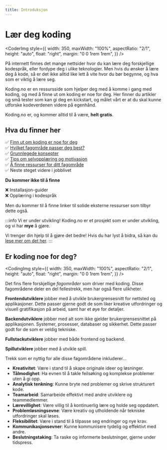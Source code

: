 ```yaml
---
title: Introduksjon
---
```



# Lær deg koding

<CoderImg
  style={{
    width: 350,
    maxWidth: "100%",
    aspectRatio: "2/1",
    height: "auto",
    float: "right",
    margin: "0 0 1rem 1rem",
  }}
/>

På internett finnes det mange nettsider hvor du kan lære deg forskjellige kodespråk, eller fordype deg i ulike teknologier.
Men hvis du ønsker å lære deg å kode, så er det ikke alltid like lett å vite hvor du bør begynne, og hva som er viktig å lære seg.

Koding.no er en ressursside som hjelper deg med å komme i gang med koding, og med å finne ut om koding er noe for deg.
Her finner du artikler og små tester som kan gi deg en kickstart, og målet vårt er at du skal kunne utforske kodeverdenen videre på egenhånd.

Koding.no er, og kommer alltid til å være, **helt gratis**.

<LoginButton />

## Hva du finner her

✅ [Finn ut om koding er noe for deg](#er-koding-noe-for-deg)  
✅ [Hvilket fagområde passer deg best?](/opplaering)  
✅ [Grunnlegede konsepter](/kom-i-gang/verktoy-og-miljo)  
✅ [Tips om selvopplæring og motivasjon](/kom-i-gang/selvopplaering-og-motivasjon)  
✅ [Å finne ressurser for ditt fagområde](/ressurser/artikler)  
✅ Neste steget videre i jobblivet

**Du kommer ikke til å finne**

❌ Installasjon-guider  
❌ Opplæring i kodespråk

Men du kommer til å finne linker til solide eksterne ressurser som tilbyr dette også.

:::info Vi er under utvikling!
Koding.no er et prosjekt som er under utvikling, og vi har **mye** å gjøre.

Vi trenger din hjelp til å gjøre det bedre! Hvis du har lyst å bidra, så kan du [lese mer om det her](/bidra).
:::

## Er koding noe for deg?

<CodingImg
  style={{
    width: 350,
    maxWidth: "100%",
    aspectRatio: "2/1",
    height: "auto",
    float: "right",
    margin: "0 0 1rem 1rem",
  }}
/>

Det fins flere forskjellige _fagområder_ som driver med koding. Disse fagområdene deler en del fellestrekk, men har også flere ulikheter.

**Frontendutviklere** jobber med å utvikle brukergrensesnitt for nettsted og applikasjoner. Dette passer gjerne godt de som liker kreative utfordringer og visuell gratifikasjon på arbeid, samt har et øye for detaljer.

**Backendutviklere** jobber med alt som ikke gjelder brukergrensesnittet på applikasjonen. Systemer, prosesser, databaser og sikkerhet. Dette passer godt for de som er veldig tekniske.

**Fullstackutviklere** jobber med både frontend og backend.

**Spillutviklere** jobber med å utvikle spill.

Trekk som er nyttig for alle disse fagområdene inkluderer...

- **Kreativitet**: Være i stand til å skape originale ideer og løsninger.
- **Tålmodighet**: Ha evnen til å takle feilsøking og komplekse problemer uten å gi opp.
- **Analytisk tenkning**: Kunne bryte ned problemer og skrive strukturert kode.
- **Teamarbeid**: Samarbeide effektivt med andre utviklere og teammedlemmer.
- **Lærevillighet**: Være villig til å kontinuerlig lære og holde seg oppdatert.
- **Problemløsningsevne**: Være kreativ og utholdende når tekniske utfordringer skal løses.
- **Fleksibilitet**: Være i stand til å tilpasse seg endringer og nye krav.
- **Kommunikasjonsevner**: Kunne kommunisere tydelig og effektivt med andre.
- **Beslutningstaking**: Ta raske og informerte beslutninger, gjerne under tidspress.
